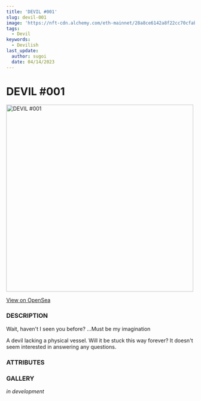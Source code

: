 ```yaml
---
title: 'DEVIL #001'
slug: devil-001
image: 'https://nft-cdn.alchemy.com/eth-mainnet/28a8ce6142a8f22cc70cfab56b430ace'
tags:
  - Devil
keywords:
  - Devilish
last_update:
  author: sugoi
  date: 04/14/2023
---
```



# DEVIL #001

<img src='https://nft-cdn.alchemy.com/eth-mainnet/28a8ce6142a8f22cc70cfab56b430ace' alt='DEVIL #001' width='500' />

[View on OpenSea](https://opensea.io/assets/ethereum/0x231EDa2D0E36E5254515B7625D1201f7b4617cf4/1)

### DESCRIPTION

Wait, haven't I seen you before? ...Must be my imagination

A devil lacking a physical vessel. Will it be stuck this way forever? It doesn't seem interested in answering any questions.

### ATTRIBUTES

<AttributeTag traitType='HUMANITY' value='NULL' />
<AttributeTag traitType='TYPE' value='DEVIL' />
<AttributeTag traitType='SUBTYPE' value='N/A' />

### GALLERY

_in development_

